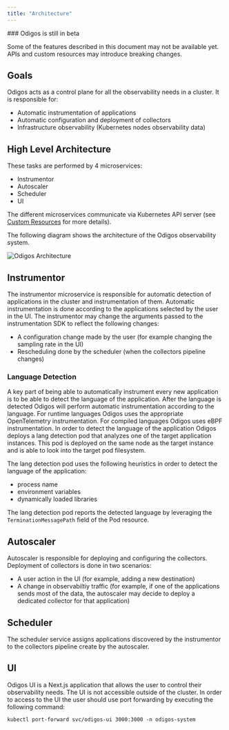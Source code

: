 ```yaml
---
title: "Architecture"
---
```


<Note>
  ### Odigos is still in beta 
  
  Some of the features described in this document
  may not be available yet. APIs and custom resources may introduce breaking
  changes.

</Note>

## Goals

Odigos acts as a control plane for all the observability needs in a cluster. It
is responsible for:

- Automatic instrumentation of applications
- Automatic configuration and deployment of collectors
- Infrastructure observability (Kubernetes nodes observability data)

## High Level Architecture

These tasks are performed by 4 microservices:

- Instrumentor
- Autoscaler
- Scheduler
- UI

The different microservices communicate via Kubernetes API server (see
[Custom Resources](/custom-resources) for more details).

The following diagram shows the architecture of the Odigos observability system.

![Odigos Architecture](/images/Odigos_Arch.jpeg)

## Instrumentor

The instrumentor microservice is responsible for automatic detection of
applications in the cluster and instrumentation of them. Automatic
instrumentation is done according to the applications selected by the user in
the UI. The instrumentor may change the arguments passed to the instrumentation
SDK to reflect the following changes:

- A configuration change made by the user (for example changing the sampling
  rate in the UI)
- Rescheduling done by the scheduler (when the collectors pipeline changes)

### Language Detection

A key part of being able to automatically instrument every new application is to
be able to detect the language of the application. After the language is
detected Odigos will perform automatic instrumentation according to the
language. For runtime languages Odigos uses the appropriate OpenTelemetry
instrumentation. For compiled languages Odigos uses eBPF instrumentation. In
order to detect the language of the application Odigos deploys a lang detection
pod that analyzes one of the target application instances. This pod is deployed
on the same node as the target instance and is able to look into the target pod
filesystem.

The lang detection pod uses the following heuristics in order to detect the
language of the application:

- process name
- environment variables
- dynamically loaded libraries

The lang detection pod reports the detected language by leveraging the
`TerminationMessagePath` field of the Pod resource.

## Autoscaler

Autoscaler is responsible for deploying and configuring the collectors.
Deployment of collectors is done in two scenarios:

- A user action in the UI (for example, adding a new destination)
- A change in observabiltiy traffic (for example, if one of the applications
  sends most of the data, the autoscaler may decide to deploy a dedicated
  collector for that application)

## Scheduler

The scheduler service assigns applications discovered by the instrumentor to the
collectors pipeline create by the autoscaler.

## UI

Odigos UI is a Next.js application that allows the user to control their
observability needs. The UI is not accessible outside of the cluster. In order
to access to the UI the user should use port forwarding by executing the
following command:

```
kubectl port-forward svc/odigos-ui 3000:3000 -n odigos-system
```

